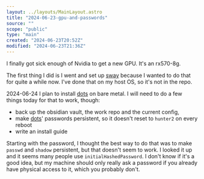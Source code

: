 ```yaml
---
layout: ../layouts/MainLayout.astro
title: "2024-06-23-gpu-and-passwords"
source: ""
scope: "public"
type: "main"
created: "2024-06-23T20:52Z"
modified: "2024-06-23T21:36Z"
---
```


I finally got sick enough of Nvidia to get a new GPU. It's an rx570-8g.

The first thing I did is I went and set up [sway](sway) because I wanted to do that for quite a while now. I've done that on my host OS, so it's not in the repo.

2024-06-24 I plan to install [dots](dots) on bare metal. I will need to do a few things today for that to work, though:
- back up the obsidian vault, the work repo and the current config,
- make [dots](dots)' passwords persistent, so it doesn't reset to `hunter2` on every reboot
- write an install guide

Starting with the password, I thought the best way to do that was to make `passwd` and `shadow` persistent, but that doesn't seem to work. I looked it up and it seems many people use `initialHashedPassword`. I don't know if it's a good idea, but my machine should only really ask a password if you already have physical access to it, which you probably don't.